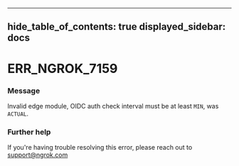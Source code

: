 

---
hide_table_of_contents: true
displayed_sidebar: docs
---


# ERR_NGROK_7159

### Message
Invalid edge module, OIDC auth check interval must be at least `MIN`, was `ACTUAL`.

<ErrorDetails />



### Further help
If you're having trouble resolving this error, please reach out to [support@ngrok.com](mailto:support@ngrok.com?subject=Help%20with%20ERR_NGROK_7159)

